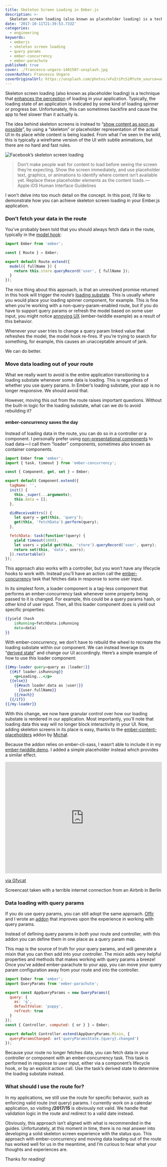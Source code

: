 ```yaml
---
title: Skeleton Screen Loading in Ember.js
description: >-
  Skeleton screen loading (also known as placeholder loading) is a technique
date: '2017-10-11T21:39:53.733Z'
categories:
  - engineering
keywords:
  - emberjs
  - skeleton screen loading
  - query params
  - ember-concurrency
  - ember-parachute
published: true
cover: ./francesco-ungaro-1401507-unsplash.jpg
coverAuthor: Francesco Ungaro
coverOriginalUrl: https://unsplash.com/photos/vFuIriPcSiM?utm_source=unsplash&utm_medium=referral&utm_content=creditCopyText
---
```


Skeleton screen loading (also known as placeholder loading) is a technique that [enhances the perception](https://medium.com/ux-for-india/facilitating-better-interactions-using-skeleton-screens-a034a51120a5) of loading in your application. Typically, the loading state of an application is indicated by some kind of loading spinner or progress bar. Unfortunately, this can sometimes backfire and cause the app to feel slower than it actually is.

The idea behind skeleton screens is instead to “[show content as soon as possible](https://developer.apple.com/ios/human-interface-guidelines/app-architecture/loading/)”, by using a “skeleton” or placeholder representation of the actual UI in its place while content is being loaded. From what I’ve seen in the wild, this is typically a wireframe version of the UI with subtle animations, but there are no hard and fast rules.

![Facebook’s skeleton screen loading](https://cdn-images-1.medium.com/max/800/1*x3sau7_pLGRBTwK1bXGXhw.png "Facebook’s skeleton screen loading")

> Don’t make people wait for content to load before seeing the screen they’re expecting. Show the screen immediately, and use placeholder text, graphics, or animations to identify where content isn’t available yet. Replace these placeholder elements as the content loads. — Apple iOS Human Interface Guidelines

I won’t delve into too much detail on the concept. In this post, I’d like to demonstrate how you can achieve skeleton screen loading in your Ember.js application.

### Don’t fetch your data in the route

You’ve probably been told that you should always fetch data in the route, typically in the [model hook](https://guides.emberjs.com/v2.16.0/tutorial/model-hook/):

```js
import Ember from 'ember';

const { Route } = Ember;

export default Route.extend({
  model({ fullName }) {
    return this.store.queryRecord('user', { fullName });
  }
});
```

The nice thing about this approach, is that an unresolved promise returned in this hook will trigger the route’s [loading substate](https://guides.emberjs.com/v2.16.0/routing/loading-and-error-substates/). This is usually where you would place your loading spinner component, for example. This is fine when you’re working with a non-query-param-enabled route, but if you do have to support query params or refresh the model based on some user input, you might notice [annoying UX](https://ember-twiddle.com/b7489a0682f38df1f2d4a7aefe1eb9c4?openFiles=routes.application.js%2C&route=%2F%3Fgreeting%3DHallo!) (ember-twiddle example) as a result of this behavior.

Whenever your user tries to change a query param linked value that refreshes the model, the model hook re-fires. If you’re trying to search for something, for example, this causes an unacceptable amount of jank.

We can do better.

### Move data loading out of your route

What we really want to avoid is the entire application transitioning to a loading substate whenever some data is loading. This is regardless of whether you use query params. In Ember’s loading substate, your app is no longer responsive. We should avoid that.

However, moving this out from the route raises important questions. Without the built-in logic for the loading substate, what can we do to avoid rebuilding it?

#### ember-concurrency saves the day

Instead of loading data in the route, you can do so in a controller or a component. I personally prefer using [non-presentational components](https://medium.com/@dan_abramov/smart-and-dumb-components-7ca2f9a7c7d0) to load data — I call them “loader” components, sometimes also known as container components.

```js
import Ember from 'ember';
import { task, timeout } from 'ember-concurrency';

const { Component, get, set } = Ember;

export default Component.extend({
  tagName: '',
  init() {
    this._super(...arguments);
    this.data = [];
  },

  didReceiveAttrs() {
    let query = get(this, 'query');
    get(this, 'fetchData').perform(query);
  },

  fetchData: task(function*(query) {
    yield timeout(1000);
    let users = yield get(this, 'store').queryRecord('user', query);
    return set(this, 'data', users);
  }).restartable()
});
```

This approach also works with a controller, but you won’t have any lifecycle hooks to work with. Instead you’ll have an action call the [ember-concurrency](http://ember-concurrency) task that fetches data in response to some user input.

In its simplest form, a loader component is a tag-less component that performs an ember-concurrency task whenever some property being passed to it is changed. For example, this could be a query params hash, or other kind of user input. Then, all this loader component does is yield out specific properties:

```handlebars
{{yield (hash
    isRunning=fetchData.isRunning
    data=data)
}}
```

With ember-concurrency, we don’t have to rebuild the wheel to recreate the loading substate within our component. We can instead leverage its “[derived state](https://ember-concurrency.com/#/docs/derived-state)” and change our UI accordingly. Here’s a simple example of how to use this loader component:

```handlebars
{{#my-loader query=query as |loader|}}
  {{#if loader.isRunning}}
    <p>Loading...</p>
  {{else}}
    {{#each loader.data as |user|}}
      {{user.fullName}}
    {{/each}}
  {{/if}}
{{/my-loader}}
```

With this change, we now have granular control over how our loading substate is rendered in our application. Most importantly, you’ll note that loading data this way will no longer block interactivity in your UI. Now, adding skeleton screens in its place is easy, thanks to the [ember-content-placeholders](https://github.com/michalsnik/ember-content-placeholders) addon by [Michał](https://github.com/michalsnik).

Because the addon relies on ember-cli-sass, I wasn’t able to include it in my [ember-twiddle demo](https://ember-twiddle.com/c0f98a5b62287d4a88fa80be65d3ba0d?openFiles=templates.application.hbs%2C). I added a simple placeholder instead which provides a similar effect.

<div style='position:relative; padding-bottom:calc(62.50% + 44px)'><iframe src='https://gfycat.com/ifr/WelltodoHeartyBabirusa' frameborder='0' scrolling='no' width='100%' height='100%' style='position:absolute;top:0;left:0;' allowfullscreen></iframe></div><p> <a href="https://gfycat.com/welltodoheartybabirusa">via Gfycat</a></p>
Screencast taken with a terrible internet connection from an Airbnb in Berlin

### Data loading with query params

If you do use query params, you can still adopt the same approach. [Offir](https://twitter.com/offirgolan) and I wrote an [addon](https://github.com/offirgolan/ember-parachute) that improves upon the experience in working with query params.

Instead of defining query params in _both_ your route and controller, with this addon you can define them in one place as a query param map.

This map is the source of truth for your query params, and will generate a mixin that you can then add into your controller. The mixin adds very helpful properties and methods that makes working with query params a breeze! Once you’ve added ember-parachute to your app, you can move your query param configuration away from your route and into the controller.

```js
import Ember from 'ember';
import QueryParams from 'ember-parachute';

export const AppQueryParams = new QueryParams({
  query: {
    as: 'q',
    defaultValue: 'puppy',
    refresh: true
  }
});
const { Controller, computed: { or } } = Ember;

export default Controller.extend(AppQueryParams.Mixin, {
  queryParamsChanged: or('queryParamsState.{query}.changed')
});
```

Because your route no longer fetches data, you can fetch data in your controller or component with an ember-concurrency task. This task is performed in response to user input, either via a component’s lifecycle hook, or by an explicit action call. Use the task’s derived state to determine the loading substate instead.

### What should I use the route for?

In my applications, we still use the route for specific behavior, such as enforcing valid route (not query) params. I currently work on a calendar application, so visiting **/2017/15** is obviously not valid. We handle that validation logic in the route and redirect to a valid date instead.

Obviously, this approach isn’t aligned with what is recommended in the guides. Unfortunately, at this moment in time, there is no real answer into developing a solid skeleton screen experience with the status quo. This approach with ember-concurrency and moving data loading out of the route has worked well for us in the meantime, and I’m curious to hear what your thoughts and experiences are.

Thanks for reading!
